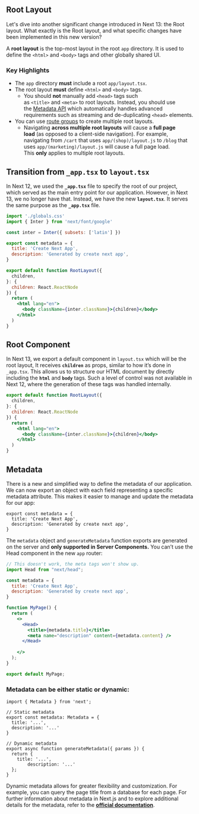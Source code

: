 ## Root Layout

Let's dive into another significant change introduced in Next 13: the Root layout. What exactly is the Root layout, and what specific changes have been implemented in this new version?

A **root layout** is the top-most layout in the root `app` directory. It is used to define the `<html>` and `<body>` tags and other globally shared UI.

### Key Highlights

- The `app` directory **must** include a root `app/layout.tsx`.
- The root layout **must** define `<html>` and `<body>` tags.
    - You should **not** manually add `<head>` tags such as `<title>` and `<meta>` to root layouts. Instead, you should use the [Metadata API](https://nextjs.org/docs/app/api-reference/functions/generate-metadata) which automatically handles advanced requirements such as streaming and de-duplicating `<head>` elements.
- You can use [route groups](https://www.notion.so/Advanced-Routing-Patterns-4b46c09ffbc54b529af0966d18098673?pvs=21) to create multiple root layouts.
    - Navigating **across multiple root layouts** will cause a **full page load** (as opposed to a client-side navigation). For example, navigating from `/cart` that uses `app/(shop)/layout.js` to `/blog` that uses `app/(marketing)/layout.js` will cause a full page load. This **only** applies to multiple root layouts.

## Transition from `_app.tsx` to `layout.tsx`

In Next 12, we used the **`_app.tsx`** file to specify the root of our project, which served as the main entry point for our application. However, in Next 13, we no longer have that. Instead, we have the new **`layout.tsx`**. It serves the same purpose as the **`_app.tsx`** file.

```jsx
import './globals.css'
import { Inter } from 'next/font/google'

const inter = Inter({ subsets: ['latin'] })

export const metadata = {
  title: 'Create Next App',
  description: 'Generated by create next app',
}

export default function RootLayout({
  children,
}: {
  children: React.ReactNode
}) {
  return (
    <html lang="en">
      <body className={inter.className}>{children}</body>
    </html>
  )
}
```

## Root Component

In Next 13, we export a default component in `layout.tsx` which will be the root layout, It receives **`children`** as props, similar to how it’s done in `_app.tsx`. This allows us to structure our HTML document by directly including the **`html`** and **`body`** tags. Such a level of control was not available in Next 12, where the generation of these tags was handled internally.

```jsx
export default function RootLayout({
  children,
}: {
  children: React.ReactNode
}) {
  return (
    <html lang="en">
      <body className={inter.className}>{children}</body>
    </html>
  )
}
```

## Metadata

There is a new and simplified way to define the metadata of our application. We can now export an object with each field representing a specific metadata attribute. This makes it  easier to manage and update the metadata for our app:

```tsx
export const metadata = {
  title: 'Create Next App',
  description: 'Generated by create next app',
}
```

The `metadata` object and `generateMetadata` function exports are generated on the server and **only supported in Server Components.** You can’t use the Head component in the new `app` router:

```jsx
// This doesn't work, the meta tags won't show up.
import Head from "next/head";

const metadata = {
  title: 'Create Next App',
  description: 'Generated by create next app',
}

function MyPage() {
  return (
    <>
      <Head>
        <title>{metadata.title}</title>
        <meta name="description" content={metadata.content} />
      </Head>
      
    </>
  );
}

export default MyPage;
```

### Metadata can be either static or dynamic:

```tsx
import { Metadata } from 'next';

// Static metadata
export const metadata: Metadata = {
  title: '...',
  description: '...'
}

// Dynamic metadata
export async function generateMetadata({ params }) {
  return {
    title: '...',
		description: '...'
  };
}
```

Dynamic metadata allows for greater flexibility and customization. For example, you can query the page title from a database for each page. For further information about metadata in Next.js and to explore additional details for the metadata, refer to the **[official documentation](https://nextjs.org/docs/app/api-reference/functions/generate-metadata)**.

